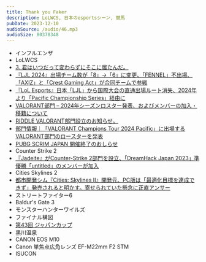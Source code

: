 ```yaml
---
title: Thank you Faker
description: LoLWCS, 日本のesportsシーン, 競馬
pubDate: 2023-12-10
audioSource: /audio/46.mp3
audioSize: 80378348
---
```


- インフルエンザ
- LoLWCS
- [3. 君はいつだって変わらずにそこに居たんだ。](https://www.gamingworth.net/3/)
- [『LJL 2024』出場チーム数が「8」→「6」に変更、「FENNEL」不出場、「AXIZ」と「Crest Gaming Act」が合同チームで参戦](https://www.negitaku.org/news/n-26152)
- [『LoL Esports』日本「LJL」から国際大会の直通出場ルート消失、2024年より「Pacific Championship Series」経由に](https://www.negitaku.org/news/n-26138)
- [VALORANT部門 – 2024年シーズンロスター発表、およびメンバーの加入・移籍について](https://zetadivision.com/news/2023/11/01/17721)
- [RIDDLE VALORANT部門設立のお知らせ。](https://riddle.info/news/NEWS_31)
- [部門情報｜「VALORANT Champions Tour 2024 Pacific」に出場するVALORANT部門のロースターを発表](https://team-detonation.net/news/43048)
- [PUBG SCRIM JAPAN 開催終了のおしらせ](https://twitter.com/PUBGSCRIMJAPAN/status/1707329504635736503)
- Counter Strike 2
- [『Jadeite』がCounter-Strike 2部門を設立、「DreamHack Japan 2023」準優勝「untitled」のメンバーが加入](https://www.negitaku.org/news/n-26146)
- Cities Skylines 2
- [都市開発シム『Cities: Skylines II』開発元、PC版は「最適化目標を達成できず」発売されると明かす。寄せられていた懸念に正直アンサー](https://automaton-media.com/articles/newsjp/20231017-268474/)
- ストリートファイター6
- Baldur's Gate 3
- モンスターハンターワイルズ
- ファイナル構図
- [第43回 ジャパンカップ](https://jra.jp/datafile/seiseki/g1/jc/result/jc2023.html)
- 黒川温泉
- CANON EOS M10
- Canon 単焦点広角レンズ EF-M22mm F2 STM
- ISUCON